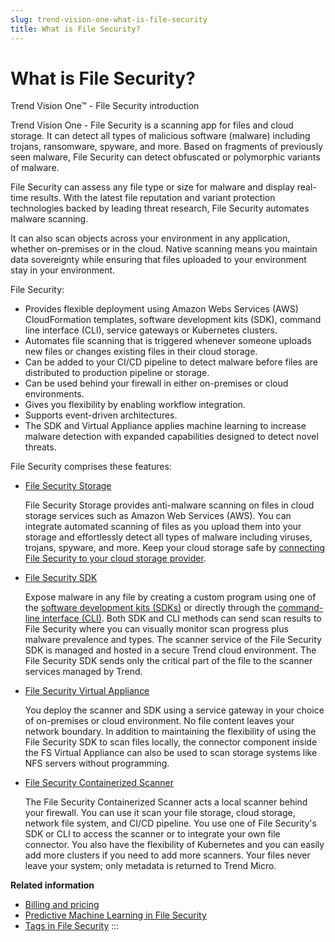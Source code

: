```yaml
---
slug: trend-vision-one-what-is-file-security
title: What is File Security?
---
```

# What is File Security?

Trend Vision One™ - File Security introduction

Trend Vision One - File Security is a scanning app for files and cloud storage. It can detect all types of malicious software (malware) including trojans, ransomware, spyware, and more. Based on fragments of previously seen malware, File Security can detect obfuscated or polymorphic variants of malware.

File Security can assess any file type or size for malware and display real-time results. With the latest file reputation and variant protection technologies backed by leading threat research, File Security automates malware scanning.

It can also scan objects across your environment in any application, whether on-premises or in the cloud. Native scanning means you maintain data sovereignty while ensuring that files uploaded to your environment stay in your environment.

File Security:

- Provides flexible deployment using Amazon Webs Services (AWS) CloudFormation templates, software development kits (SDK), command line interface (CLI), service gateways or Kubernetes clusters.
- Automates file scanning that is triggered whenever someone uploads new files or changes existing files in their cloud storage.
- Can be added to your CI/CD pipeline to detect malware before files are distributed to production pipeline or storage.
- Can be used behind your firewall in either on-premises or cloud environments.
- Gives you flexibility by enabling workflow integration.
- Supports event-driven architectures.
- The SDK and Virtual Appliance applies machine learning to increase malware detection with expanded capabilities designed to detect novel threats.

File Security comprises these features:

- [File Security Storage](cloud-storage-scanning.mdx)

  File Security Storage provides anti-malware scanning on files in cloud storage services such as Amazon Web Services (AWS). You can integrate automated scanning of files as you upload them into your storage and effortlessly detect all types of malware including viruses, trojans, spyware, and more. Keep your cloud storage safe by [connecting File Security to your cloud storage provider](cloud-storage-scanning.mdx).

- [File Security SDK](sdk-or-cli-scanning.mdx)

  Expose malware in any file by creating a custom program using one of the [software development kits (SDKs)](sdk-or-cli-scanning.mdx) or directly through the [command-line interface (CLI)](deploying-cli.mdx). Both SDK and CLI methods can send scan results to File Security where you can visually monitor scan progress plus malware prevalence and types. The scanner service of the File Security SDK is managed and hosted in a secure Trend cloud environment. The File Security SDK sends only the critical part of the file to the scanner services managed by Trend.

- [File Security Virtual Appliance](file-security-virtual-appliance.mdx)

  You deploy the scanner and SDK using a service gateway in your choice of on-premises or cloud environment. No file content leaves your network boundary. In addition to maintaining the flexibility of using the File Security SDK to scan files locally, the connector component inside the FS Virtual Appliance can also be used to scan storage systems like NFS servers without programming.

- [File Security Containerized Scanner](file-security-containerized-scanner.mdx)

  The File Security Containerized Scanner acts a local scanner behind your firewall. You can use it scan your file storage, cloud storage, network file system, and CI/CD pipeline. You use one of File Security's SDK or CLI to access the scanner or to integrate your own file connector. You also have the flexibility of Kubernetes and you can easily add more clusters if you need to add more scanners. Your files never leave your system; only metadata is returned to Trend Micro.

**Related information**

- [Billing and pricing](fs-billing-pricing.mdx)
- [Predictive Machine Learning in File Security](pml-file-security-sdk.mdx)
- [Tags in File Security](tags-file-security.mdx)
:::

